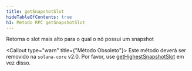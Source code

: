 ```yaml
---
title: getSnapshotSlot
hideTableOfContents: true
h1: Método RPC getSnapshotSlot
---
```


Retorna o slot mais alto para o qual o nó possui um snapshot

<Callout type="warn" title={"Método Obsoleto"}>
  Este método deverá ser removido na `solana-core` v2.0. Por favor, use
  [getHighestSnapshotSlot](/docs/rpc/http/gethighestsnapshotslot) em vez disso.
</Callout>
